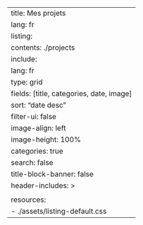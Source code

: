 ---
title: Mes projets
lang: fr
listing: 
  contents: ./projects
  include:
    lang: fr
  type: grid
  fields: [title, categories, date, image]
  sort: "date desc"
  filter-ui: false
  image-align: left
  image-height: 100%
  categories: true
search: false
title-block-banner: false
header-includes: >
  <link rel="stylesheet" href="./assets/listing-default.css">
resources:
  - ./assets/listing-default.css
---
